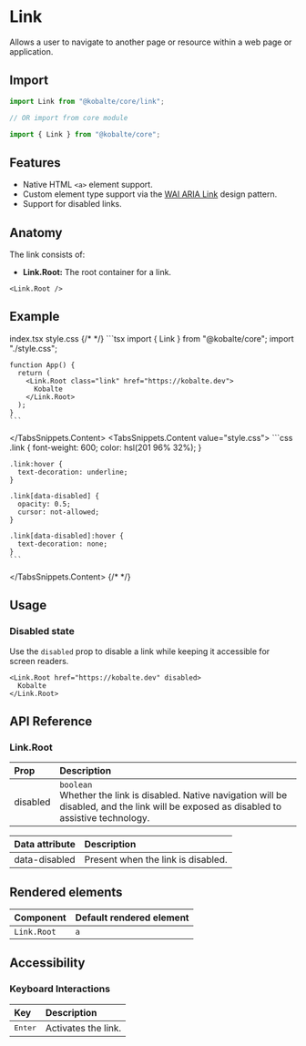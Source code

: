
# Link

Allows a user to navigate to another page or resource within a web page or application.

## Import

```ts
import Link from "@kobalte/core/link";

// OR import from core module

import { Link } from "@kobalte/core";
```

## Features

- Native HTML `<a>` element support.
- Custom element type support via the [WAI ARIA Link](https://www.w3.org/WAI/ARIA/apg/patterns/link/) design pattern.
- Support for disabled links.

## Anatomy

The link consists of:

- **Link.Root:** The root container for a link.

```tsx
<Link.Root />
```

## Example

<Preview>
  <BasicExample />
</Preview>

<TabsSnippets>
  <TabsSnippets.List>
    <TabsSnippets.Trigger value="index.tsx">index.tsx</TabsSnippets.Trigger>
    <TabsSnippets.Trigger value="style.css">style.css</TabsSnippets.Trigger>
  </TabsSnippets.List>
  {/* <!-- prettier-ignore-start --> */}
  <TabsSnippets.Content value="index.tsx">
    ```tsx
    import { Link } from "@kobalte/core";
    import "./style.css";

    function App() {
      return (
        <Link.Root class="link" href="https://kobalte.dev">
          Kobalte
        </Link.Root>
      );
    }
    ```

  </TabsSnippets.Content>
  <TabsSnippets.Content value="style.css">
    ```css
    .link {
      font-weight: 600;
      color: hsl(201 96% 32%);
    }

    .link:hover {
      text-decoration: underline;
    }

    .link[data-disabled] {
      opacity: 0.5;
      cursor: not-allowed;
    }

    .link[data-disabled]:hover {
      text-decoration: none;
    }
    ```

  </TabsSnippets.Content>
  {/* <!-- prettier-ignore-end -->*/}
</TabsSnippets>

## Usage

### Disabled state

Use the `disabled` prop to disable a link while keeping it accessible for screen readers.

<Preview>
  <DisabledExample />
</Preview>

```tsx
<Link.Root href="https://kobalte.dev" disabled>
  Kobalte
</Link.Root>
```

## API Reference

### Link.Root

| Prop     | Description                                                                                                                                         |
| :------- | :-------------------------------------------------------------------------------------------------------------------------------------------------- |
| disabled | `boolean` <br/> Whether the link is disabled. Native navigation will be disabled, and the link will be exposed as disabled to assistive technology. |

| Data attribute | Description                        |
| :------------- | :--------------------------------- |
| data-disabled  | Present when the link is disabled. |

## Rendered elements

| Component   | Default rendered element |
| :---------- | :----------------------- |
| `Link.Root` | `a`                      |

## Accessibility

### Keyboard Interactions

| Key              | Description         |
| :--------------- | :------------------ |
| <Kbd>Enter</Kbd> | Activates the link. |
